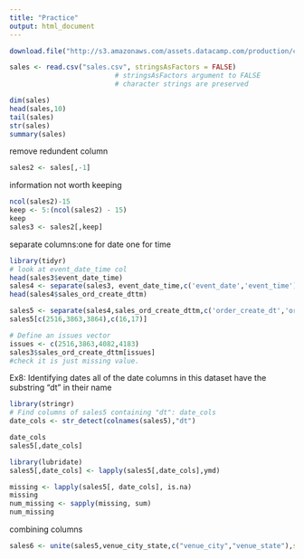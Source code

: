 ```yaml
---
title: "Practice"
output: html_document
---
```


```r
download.file("http://s3.amazonaws.com/assets.datacamp.com/production/course_1294/datasets/sales.csv","sales.csv")

sales <- read.csv("sales.csv", stringsAsFactors = FALSE)
                          # stringsAsFactors argument to FALSE 
                          # character strings are preserved
```


```r
dim(sales)
head(sales,10)
tail(sales)
str(sales)
summary(sales)
```

remove redundent column
```r
sales2 <- sales[,-1]
```
information not worth keeping
```r
ncol(sales2)-15
keep <- 5:(ncol(sales2) - 15)
keep
sales3 <- sales2[,keep]
```
separate columns:one for date one for time
```r
library(tidyr)
# look at event_date_time col
head(sales3$event_date_time)
sales4 <- separate(sales3, event_date_time,c('event_date','event_time'),sep = " ",remove = TRUE )
head(sales4$sales_ord_create_dttm)

sales5 <- separate(sales4,sales_ord_create_dttm,c('order_create_dt','order_create_time'),sep = " ",remove = TRUE)
sales5[c(2516,3863,3864),c(16,17)]
```

```r
# Define an issues vector
issues <- c(2516,3863,4082,4183)
sales3$sales_ord_create_dttm[issues]
#check it is just missing value.
```

Ex8: Identifying dates
all of the date columns in this dataset have the substring “dt” in their name
```r
library(stringr)
# Find columns of sales5 containing "dt": date_cols
date_cols <- str_detect(colnames(sales5),"dt")
```

```r
date_cols
sales5[,date_cols]
```

```r
library(lubridate)
sales5[,date_cols] <- lapply(sales5[,date_cols],ymd)
```
```r
missing <- lapply(sales5[, date_cols], is.na)
missing
num_missing <- sapply(missing, sum)
num_missing
```
combining columns
```r
sales6 <- unite(sales5,venue_city_state,c("venue_city","venue_state"),sep = ",")

```




